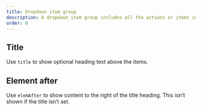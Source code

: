 ```yaml
---
title: Dropdown item group
description: A dropdown item group includes all the actions or items in a dropdown menu.
order: 0
---
```



## Title

Use `title` to show optional heading text above the items.

<Example
  Component={DropdownItemGroupTitle}
  packageName="@atlaskit/dropdown-menu"
/>

## Element after

Use `elemAfter` to show content to the right of the title heading. This isn’t shown if the title isn’t set.

<Example
  Component={DropdownItemGroupElemAfter}
  packageName="@atlaskit/dropdown-menu"
/>
